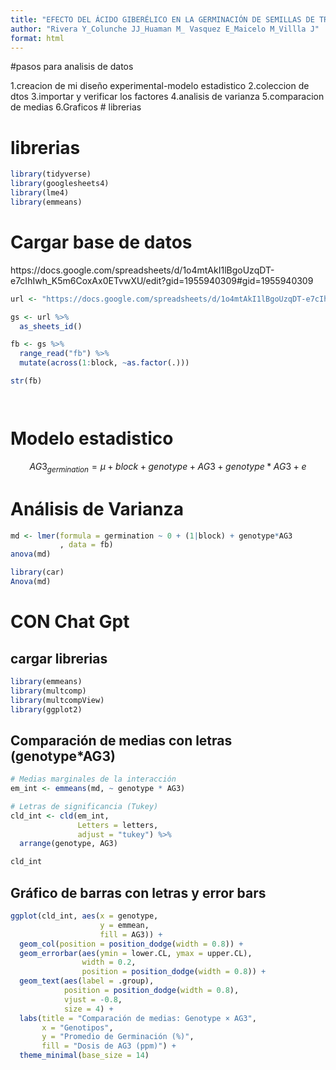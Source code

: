 ```yaml
---
title: "EFECTO DEL ÁCIDO GIBERÉLICO EN LA GERMINACIÓN DE SEMILLAS DE TRES GENOTIPOS NATIVOS DE ARÁNDANO DEL GÉNERO Vaccinium."
author: "Rivera Y_Colunche JJ_Huaman M_ Vasquez E_Maicelo M_Villla J"
format: html
---
```


#pasos para analisis de datos

1.creacion de mi diseño experimental-modelo estadistico
2.coleccion de dtos
3.importar y verificar los factores
4.analisis de varianza
5.comparacion de medias
6.Graficos # librerias

# librerias 
```r
library(tidyverse)
library(googlesheets4)
library(lme4)
library(emmeans)
```

# Cargar base de datos 

https://docs.google.com/spreadsheets/d/1o4mtAkI1lBgoUzqDT-e7cIhIwh_K5m6CoxAx0ETvwXU/edit?gid=1955940309#gid=1955940309

```r
url <- "https://docs.google.com/spreadsheets/d/1o4mtAkI1lBgoUzqDT-e7cIhIwh_K5m6CoxAx0ETvwXU/edit?gid=0#gid=0"

gs <- url %>%
  as_sheets_id()

fb <- gs %>% 
  range_read("fb") %>% 
  mutate(across(1:block, ~as.factor(.)))

str(fb)




```

# Modelo estadistico 
$$  AG3_{germination} = \mu + block + genotype + AG3 + genotype*AG3 + e  $$


# Análisis de Varianza

```r
md <- lmer(formula = germination ~ 0 + (1|block) + genotype*AG3
           , data = fb)
anova(md)

library(car)
Anova(md)
```


# CON Chat Gpt
## cargar librerias

```r
library(emmeans)
library(multcomp)
library(multcompView)
library(ggplot2)

```

## Comparación de medias con letras (genotype*AG3)

```r
# Medias marginales de la interacción
em_int <- emmeans(md, ~ genotype * AG3)

# Letras de significancia (Tukey)
cld_int <- cld(em_int,
               Letters = letters,
               adjust = "tukey") %>%
  arrange(genotype, AG3)

cld_int

```

## Gráfico de barras con letras y error bars

```r
ggplot(cld_int, aes(x = genotype,
                    y = emmean,
                    fill = AG3)) +
  geom_col(position = position_dodge(width = 0.8)) +
  geom_errorbar(aes(ymin = lower.CL, ymax = upper.CL),
                width = 0.2,
                position = position_dodge(width = 0.8)) +
  geom_text(aes(label = .group),
            position = position_dodge(width = 0.8),
            vjust = -0.8,
            size = 4) +
  labs(title = "Comparación de medias: Genotype × AG3",
       x = "Genotipos",
       y = "Promedio de Germinación (%)",
       fill = "Dosis de AG3 (ppm)") +
  theme_minimal(base_size = 14) 

```





























